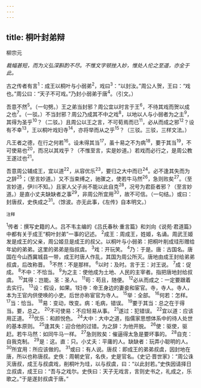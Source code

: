 ```yaml
---
---
---
```

title: 桐叶封弟辩
---



柳宗元

*裁幅甚短，而为义弘深斟酌不尽。不惟文字顿挫入妙，惟处人伦之至道，亦全于此。*

古之传者有言<sup>1</sup>：成王以桐叶与小弱弟<sup>2</sup>，戏曰<sup>3</sup>：“以封汝。”周公人贺，王曰：“戏也。”周公曰：“天子不可戏。”乃封小弱弟于唐<sup>4</sup>。（引文。）

吾意不然<sup>5</sup>。（一句劈。）王之弟当封邪？周公宜以时言于王<sup>6</sup>，不待其戏而贺以成之也<sup>7</sup>。（一驳。）不当封邪？周公乃成其不中之戏<sup>8</sup>，以地以人与小弱者为之主<sup>9</sup>，其得为圣乎<sup>10</sup>？（二驳。）且周公以王之言，不可荀焉而已<sup>11</sup>，必从而成之邪<sup>12</sup>？设有不幸<sup>13</sup>，王以桐叶戏妇寺<sup>14</sup>，亦将举而从之乎<sup>15</sup>？（三驳。三驳，三样文法。）

凡王者之德，在行之何若<sup>16</sup>。设未得其当<sup>17</sup>，虽十易之不为病<sup>18</sup>，要于其当<sup>19</sup>，不可使易也<sup>20</sup>，而况以其戏乎？（不惟至言，实是妙道。）若戏而必行之，是周公教王遂过也<sup>21</sup>。

吾意周公辅成王，宜以道<sup>22</sup>，从容优乐<sup>23</sup>，要归之大中而已<sup>24</sup>。必不逢其失而为之辞<sup>25</sup>；（至言妙道。）又不当束缚之，驰骤之，使若牛马然<sup>26</sup>，急则败矣<sup>27</sup>。（至言妙道，伊川不知。）且家人父子尚不能以此自克<sup>28</sup>，况号为君臣者邪？（至言妙道。）是直小丈夫缺缺者之事<sup>29</sup>，非周公所宜用<sup>30</sup>，故不可信。（一句结。）或曰：封唐叔，史佚成之<sup>31</sup>。（馀波。亦无此事，《左传》自本明文。）

<sup>注释</sup>

<sup>1</sup>传者：撰写史籍的人。吕不韦主编的《吕氏春秋·重言篇》和刘向《说苑·君道篇》中都有关于成王“桐叶封弟”一事的记述。
<sup>2</sup>成王：周成王，姓姬，名诵。周武王姬发是成王的父亲，周公姬旦是成王的叔父。以桐叶与小弱弟：把桐叶削成珪形赠给年幼的弟弟。这里的弟弟是指叔虞。
<sup>3</sup>戏：开玩笑。
<sup>4</sup>乃：于是。唐：古国名。唐国在今山西冀城县一带，成王时唐人作乱，其国为周公所灭。唐地由成王封给弟弟叔虞，后改称晋。
<sup>5</sup>不然：不是那样。
<sup>6</sup>以时：及时。言于王：对王说。
<sup>7</sup>成：促成。
<sup>8</sup>不中：不恰当。
<sup>9</sup>为之主：使他成为土地、人民的主宰者。指把唐地封给叔虞。
<sup>10</sup>其得：岂能。圣：圣人。
<sup>11</sup>苟：苟且，随便。
<sup>12</sup>必从而成之：一定要跟着去实行。
<sup>13</sup>设：假设，如果。1妇寺：帝王身边的妻妾和宦官。寺，寺人。寺人，本为王官内供使唤的小吏。后世亦称宦官为寺人。
<sup>15</sup>举：全部。
<sup>16</sup>何若：怎样。
<sup>17</sup>当：恰当。
<sup>18</sup>易：变动，攺变。病：毛病，错误。
<sup>19</sup>要于其当：总之在于得当。要，总之。
<sup>20</sup>不可使易：不应轻易从事。
<sup>21</sup>遂过：犯错误。
<sup>22</sup>宜以道：应该用正道。
<sup>23</sup>优乐：和颜悦色。
<sup>24</sup>大中：大中之道，指儒家思想体系中的待人处世的基本原则。
<sup>25</sup>逢其失：迎合他的过错。为之辞：为他开脱。
<sup>26</sup>使：驱使，驱赶。若牛马然：如同牛马一样。
<sup>27</sup>急则败矣：催逼得太急是要坏事的。
<sup>28</sup>自克：自我克制。
<sup>29</sup>是：这。直：只。小丈夫：平庸的人。缺缺者：玩弄小聪明的人。
<sup>30</sup>所宜用：所应该做的。
<sup>31</sup>或曰：有人说。唐叔：即成王的弟弟叔虞，因封地在唐，所以也称唐叔。史佚：周朝史官，名佚，史是官名。《史记·晋世家》：“周公诛灭唐叔，成王与叔虞戏，削桐叶为珪，以与叔虞，曰：“以此封若。”史佚因请择日立叔虞，成王曰：“吾与之戏尔。史佚曰：天子无戏言，言则史书之，礼成之，乐歌之。”于是遂封叔虞于唐。”
